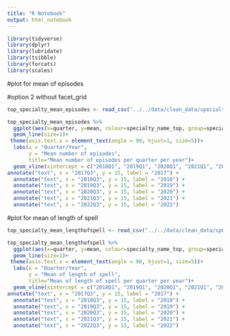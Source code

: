 ```yaml
---
title: "R Notebook"
output: html_notebook
---
```


```r
library(tidyverse)
library(dplyr)
library(lubridate)
library(tsibble)
library(forcats)
library(scales)
```

#plot for mean of episodes

#option 2 without facet_grid
```r
top_specialty_mean_episodes <- read_csv("../../data/clean_data/specialty_mean_episodes.csv") 

top_specialty_mean_episodes %>% 
  ggplot(aes(x=quarter, y=mean, colour=specialty_name_top, group=specialty_name_top))+
  geom_line(size=1)+
 theme(axis.text.x = element_text(angle = 90, hjust=1, size=5))+
  labs(x = "Quarter/Year",
       y = "Mean number of episodes", 
       title="Mean number of episodes per quarter per year")+
  geom_vline(xintercept = c("2018Q1", "2019Q1", "2020Q1", "2021Q1", "2022Q1", "2023Q" ), linetype = 'dashed')+
annotate("text", x = "2017Q3", y = 15, label = "2017") +
  annotate("text", x = "2018Q3", y = 15, label = "2018") +
  annotate("text", x = "2019Q3", y = 15, label = "2019") +
  annotate("text", x = "2020Q3", y = 15, label = "2020") +
  annotate("text", x = "2021Q3", y = 15, label = "2021") +
  annotate("text", x = "2022Q3", y = 15, label = "2022")
```



#plot for mean of length of spell
```r

top_specialty_mean_lengthofspell <- read_csv("../../data/clean_data/specialty_mean_lengthofspell.csv") 

top_specialty_mean_lengthofspell %>% 
  ggplot(aes(x=quarter, y=mean, colour=specialty_name_top, group=specialty_name_top))+
  geom_line(size=1)+
 theme(axis.text.x = element_text(angle = 90, hjust=1, size=5))+
  labs(x = "Quarter/Year",
       y = "Mean of length of spell", 
       title="Mean of length of spell per quarter per year")+
  geom_vline(xintercept = c("2018Q1", "2019Q1", "2020Q1", "2021Q1", "2022Q1", "2023Q" ), linetype = 'dashed')+
annotate("text", x = "2017Q3", y = 15, label = "2017") +
  annotate("text", x = "2018Q3", y = 15, label = "2018") +
  annotate("text", x = "2019Q3", y = 15, label = "2019") +
  annotate("text", x = "2020Q3", y = 15, label = "2020") +
  annotate("text", x = "2021Q3", y = 15, label = "2021") +
  annotate("text", x = "2022Q3", y = 15, label = "2022")
```

